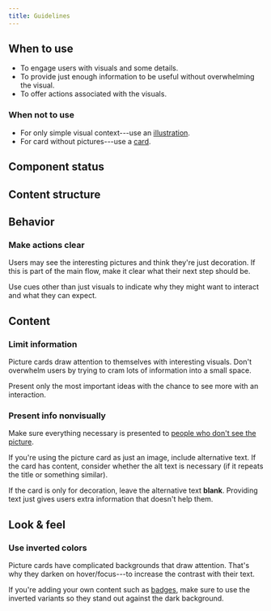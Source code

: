 ```yaml
---
title: Guidelines
---
```


<ReactExample name="PictureCard" />

## When to use

- To engage users with visuals and some details.
- To provide just enough information to be useful without overwhelming the visual.
- To offer actions associated with the visuals.

### When not to use

- For only simple visual context---use an [illustration](/components/visuals/illustration/).
- For card without pictures---use a [card](/components/structure/card/).

## Component status

<ComponentStatus component="PictureCard" />

## Content structure

<FigmaFile
  file="4QJZqvBvRrLu6t9mwObCkA"
  node="167%3A0"
  alt="Image: visually supports the message; label: optionally categorizes the card; title: optionally indicates the main focus of the card; subtitle: optionally displays additional context for the title; actions: visible on hover and optionally include actions related to the PictureCard; children: optionally includes further information and works best with static elements."
/>

## Behavior

### Make actions clear

Users may see the interesting pictures and think they're just decoration.
If this is part of the main flow, make it clear what their next step should be.

Use cues other than just visuals to indicate why they might want to interact and what they can expect.

## Content

### Limit information

Picture cards draw attention to themselves with interesting visuals.
Don't overwhelm users by trying to cram lots of information into a small space.

Present only the most important ideas with the chance to see more with an interaction.

### Present info nonvisually

Make sure everything necessary is presented to [people who don't see the picture](/foundation/accessibility/).

If you're using the picture card as just an image,
include alternative text.
If the card has content,
consider whether the alt text is necessary
(if it repeats the title or something similar).

If the card is only for decoration,
leave the alternative text **blank**.
Providing text just gives users extra information that doesn't help them.

## Look & feel

### Use inverted colors

Picture cards have complicated backgrounds that draw attention.
That's why they darken on hover/focus---to increase the contrast with their text.

If you're adding your own content such as [badges](/components/information/badge/),
make sure to use the inverted variants so they stand out against the dark background.
